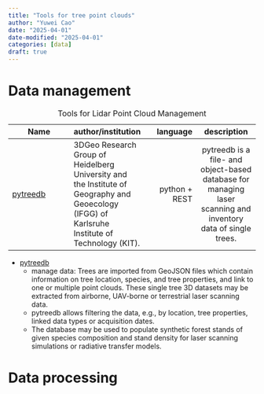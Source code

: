 ```yaml
---
title: "Tools for tree point clouds"
author: "Yuwei Cao"
date: "2025-04-01"
date-modified: "2025-04-01"
categories: [data]
draft: true
---
```


# Data management
| Name | author/institution | language | description | 
|---------|:-----|------:|:------:|
| [pytreedb](https://pytreedb.geog.uni-heidelberg.de)       | 3DGeo Research Group of Heidelberg University and the Institute of Geography and Geoecology (IFGG) of Karlsruhe Institute of Technology (KIT).    |    python + REST |   pytreedb is a file- and object-based database for managing laser scanning and inventory data of single trees.   | 

: Tools for Lidar Point Cloud Management

- [pytreedb](https://pytreedb.geog.uni-heidelberg.de)  
  - manage data: Trees are imported from GeoJSON files which contain information on tree location, species, and tree properties, and link to one or multiple point clouds. These single tree 3D datasets may be extracted from airborne, UAV-borne or terrestrial laser scanning data.
  - pytreedb allows filtering the data, e.g., by location, tree properties, linked data types or acquisition dates. 
  - The database may be used to populate synthetic forest stands of given species composition and stand density for laser scanning simulations or radiative transfer models. 

# Data processing


